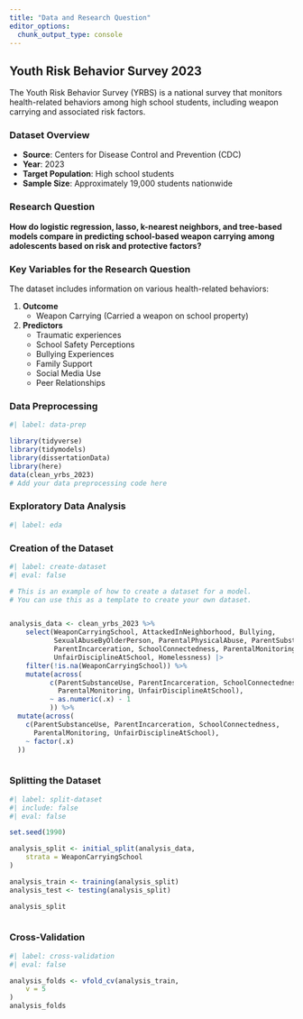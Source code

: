 ```yaml
---
title: "Data and Research Question"
editor_options: 
  chunk_output_type: console
---
```


## Youth Risk Behavior Survey 2023

The Youth Risk Behavior Survey (YRBS) is a national survey that monitors health-related behaviors among high school students, including weapon carrying and associated risk factors.

### Dataset Overview

-   **Source**: Centers for Disease Control and Prevention (CDC)
-   **Year**: 2023
-   **Target Population**: High school students
-   **Sample Size**: Approximately 19,000 students nationwide

### Research Question

**How do logistic regression, lasso, k-nearest neighbors, and tree-based models compare in predicting school-based weapon carrying among adolescents based on risk and protective factors?**

### Key Variables for the Research Question

The dataset includes information on various health-related behaviors:

1.  **Outcome**
    -   Weapon Carrying (Carried a weapon on school property)

2.  **Predictors**
    -   Traumatic experiences
    -   School Safety Perceptions
    -   Bullying Experiences
    -   Family Support
    -   Social Media Use
    -   Peer Relationships

### Data Preprocessing

```r
#| label: data-prep

library(tidyverse)
library(tidymodels)
library(dissertationData)
library(here)
data(clean_yrbs_2023)
# Add your data preprocessing code here
```

### Exploratory Data Analysis

```r
#| label: eda

```

### Creation of the Dataset

```r
#| label: create-dataset
#| eval: false

# This is an example of how to create a dataset for a model.
# You can use this as a template to create your own dataset.


analysis_data <- clean_yrbs_2023 %>%
    select(WeaponCarryingSchool, AttackedInNeighborhood, Bullying, 
           SexualAbuseByOlderPerson, ParentalPhysicalAbuse, ParentSubstanceUse, 
           ParentIncarceration, SchoolConnectedness, ParentalMonitoring, 
           UnfairDisciplineAtSchool, Homelessness) |>
    filter(!is.na(WeaponCarryingSchool)) %>% 
    mutate(across(
          c(ParentSubstanceUse, ParentIncarceration, SchoolConnectedness,
            ParentalMonitoring, UnfairDisciplineAtSchool),
          ~ as.numeric(.x) - 1
          )) %>% 
  mutate(across(
    c(ParentSubstanceUse, ParentIncarceration, SchoolConnectedness,
      ParentalMonitoring, UnfairDisciplineAtSchool),
    ~ factor(.x)
  ))



```

### Splitting the Dataset

```r
#| label: split-dataset
#| include: false
#| eval: false

set.seed(1990)

analysis_split <- initial_split(analysis_data,
    strata = WeaponCarryingSchool
)

analysis_train <- training(analysis_split)
analysis_test <- testing(analysis_split)

analysis_split



```

### Cross-Validation

```r
#| label: cross-validation
#| eval: false

analysis_folds <- vfold_cv(analysis_train,
    v = 5
)
analysis_folds


```